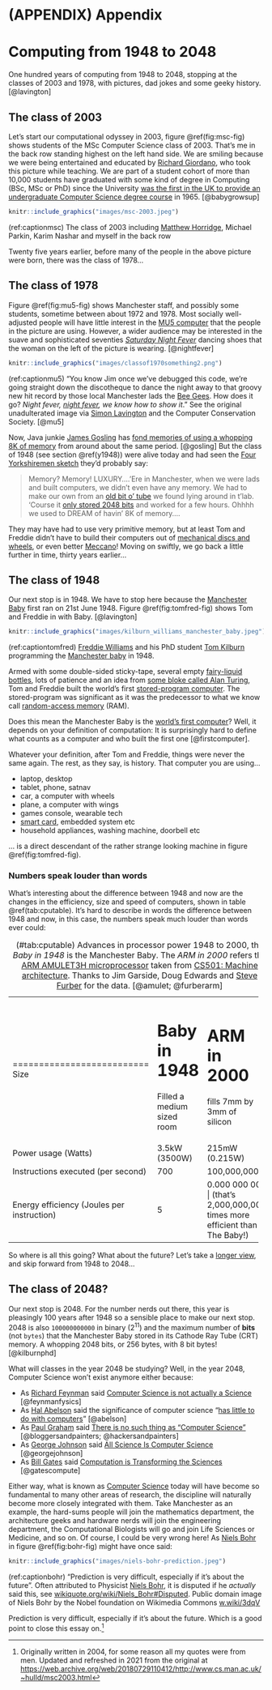 # (APPENDIX) Appendix {-}

# Computing from 1948 to 2048 {#mastersofscience}

One hundred years of computing from 1948 to 2048, stopping at the classes of 2003 and 1978, with pictures, dad jokes and some geeky history. [@lavington]

## The class of 2003 {#y2003}  

Let's start our computational odyssey in 2003, figure \@ref(fig:msc-fig) shows students of the MSc Computer Science class of 2003. That's me in the back row standing highest on the left hand side. We are smiling because we were being entertained and educated by [Richard Giordano](https://www.southampton.ac.uk/healthsciences/about/staff/richard_giordano.page), who took this picture while teaching. We are part of a student cohort of more than 10,000 students have graduated with some kind of degree in Computing (BSc, MSc or PhD) since the University [was the first in the UK to provide an undergraduate Computer Science degree course](http://www.bbc.co.uk/manchester/content/articles/2005/11/07/baby_computer_40_interview_feature.shtml) in 1965. [@babygrowsup]

```r
knitr::include_graphics("images/msc-2003.jpeg")
```
(ref:captionmsc) The class of 2003 including [Matthew Horridge](https://web.stanford.edu/~horridge/), Michael Parkin, Karim Nashar and myself in the back row

Twenty five years earlier, before many of the people in the above picture were born, there was the class of 1978...

## The class of 1978 {#y1978}

Figure \@ref(fig:mu5-fig) shows Manchester staff, and possibly some students, sometime between about 1972 and 1978. Most socially well-adjusted people will have little interest in the [MU5 computer](https://en.wikipedia.org/wiki/Manchester_computers#MU5) that the people in the picture are using. However, a wider audience may be interested in the suave and sophisticated seventies *[Saturday Night Fever](https://en.wikipedia.org/wiki/Saturday_Night_Fever)* dancing shoes that the woman on the left of the picture is wearing. [@nightfever]

```r
knitr::include_graphics("images/classof1970something2.png")
```
(ref:captionmu5) “You know Jim once we've debugged this code, we're going straight down the discotheque to dance the night away to that groovy new hit record by those local Manchester lads the [Bee Gees](https://en.wikipedia.org/wiki/Bee_Gees). How does it go? *Night fever, [night fever](https://en.wikipedia.org/wiki/Night_Fever), we know how to show it*.” See the original unadulterated image via [Simon Lavington](http://www.computinghistory.org.uk/det/3638/Simon-Lavington/) and the Computer Conservation Society. [@mu5]

Now, Java junkie [James Gosling](https://en.wikipedia.org/wiki/James_Gosling) has [fond memories of using a whopping 8K of memory](http://web.archive.org/web/20041010131526/http://today.java.net/jag/page6.html#51) from around about the same period. [@gosling] But the class of 1948 (see section \@ref(y1948)) were alive today and had seen the [Four Yorkshiremen sketch](https://en.wikipedia.org/wiki/Four_Yorkshiremen_sketch) they'd probably say:

> Memory? Memory! LUXURY....'Ere in Manchester, when we were lads and built computers, we didn't even
> have any memory. We had to make our own from an [old bit o' tube](https://en.wikipedia.org/wiki/Williams_tube) we found lying around in t'lab.
> 'Course it [only stored 2048 bits](http://curation.cs.manchester.ac.uk/computer50/www.computer50.org/mark1/ip-mm1.crt2048.html) and worked for a few hours. Ohhhh we used to DREAM of havin' 8K of
> memory....

They may have had to use very primitive memory, but at least Tom and Freddie didn't have to build their computers out of [mechanical discs and wheels](https://www.sciencemuseum.org.uk/objects-and-stories/lovelace-turing-and-invention-computers), or even better [Meccano](https://en.wikipedia.org/wiki/Differential_analyser#Use_of_Meccano)! Moving on swiftly, we go back a little further in time, thirty years earlier...

## The class of 1948 {#y1948}
Our next stop is in 1948. We have to stop here because the [Manchester Baby](https://en.wikipedia.org/wiki/Manchester_Baby) first ran on 21st June 1948. Figure \@ref(fig:tomfred-fig) shows Tom and Freddie in with Baby. [@lavington]

```r
knitr::include_graphics("images/kilburn_williams_manchester_baby.jpeg")
```
(ref:captiontomfred) [Freddie Williams](https://en.wikipedia.org/wiki/Frederic_Calland_Williams) and his PhD student [Tom Kilburn](https://en.wikipedia.org/wiki/Tom_Kilburn) programming the [Manchester baby](https://en.wikipedia.org/wiki/Manchester_Baby) in 1948.

Armed with some double-sided sticky-tape, several empty [fairy-liquid bottles](https://en.wikipedia.org/wiki/Fairy_(brand)), lots of patience and an idea from [some bloke called Alan Turing](https://en.wikipedia.org/wiki/Alan_Turing), Tom and Freddie built the world's first [stored-program computer](https://en.wikipedia.org/wiki/Stored-program_computer). The stored-program was significant as it was the predecessor to what we know call [random-access memory](https://en.wikipedia.org/wiki/Random-access_memory) (RAM).

Does this mean the Manchester Baby is the [world's first computer](https://www.computerhope.com/issues/ch000984.htm)? Well, it depends on your definition of computation: It is surprisingly hard to define what counts as a computer and who built the first one [@firstcomputer].

Whatever your definition, after Tom and Freddie, things were never the same again. The rest, as they say, is history. That computer you are using...

* laptop, desktop
* tablet, phone, satnav
* car, a computer with wheels
* plane, a computer with wings
* games console, wearable tech
* [smart card](https://en.wikipedia.org/wiki/Smart_card), embedded system etc
* household appliances, washing machine, doorbell etc



... is a direct descendant of the rather strange looking machine in figure \@ref(fig:tomfred-fig).

### Numbers speak louder than words {#louder}

What's interesting about the difference between 1948 and now are the changes in the efficiency, size and speed of computers, shown in table  \@ref(tab:cputable). It's hard to describe in words the difference between 1948 and now, in this case, the numbers speak much louder than words ever could:

:  (\#tab:cputable) Advances in processor power 1948 to 2000, the *Baby in 1948* is the Manchester Baby. The *ARM in 2000* refers the [ARM AMULET3H microprocessor](http://apt.cs.manchester.ac.uk/ftp/pub/apt/misc/Amu3Hv10.fm5.pdf) taken from [CS501: Machine architecture](https://web.archive.org/web/20210630214331/https://studentnet.cs.manchester.ac.uk/pgt/2004/CSSyllabus.pdf). Thanks to Jim Garside, Doug Edwards and [Steve Furber](https://en.wikipedia.org/wiki/Steve_Furber) for the data. [@amulet; @furberarm]

+--------------------------+------------------------------+-----------------------------+
|                          | Baby in 1948                 | ARM in 2000                 |
+==========================+==============================+=============================+
| Size                     |  Filled a medium sized room  | fills 7mm by 3mm of silicon |
+--------------------------+------------------------------+-----------------------------+
| Power usage (Watts)      | 3.5kW (3500W)                | 215mW (0.215W)              |
+--------------------------+------------------------------+-----------------------------+
| Instructions executed    | 700                          | 100,000,000                 |
| (per second)             |                              |                             |
+--------------------------+------------------------------+-----------------------------+
| Energy efficiency        | 5                            | 0.000 000 002               |
| (Joules per instruction) |                              | (that's 2,000,000,000 times more efficient than The Baby!)|
+--------------------------+------------------------------+-----------------------------+


So where is all this going? What about the future? Let's take a [longer view](https://en.wikipedia.org/wiki/Long_Now_Foundation), and skip forward from 1948 to 2048...

## The class of 2048? {#y2048}
Our next stop is 2048. For the number nerds out there, this year is pleasingly 100 years after 1948 so a sensible place to make our next stop. 2048 is also `100000000000` in binary (2^11^) and the maximum number of **bits** (not `bytes`) that the Manchester Baby stored in its Cathode Ray Tube (CRT) memory. A whopping 2048 bits, or 256 bytes, with 8 bit bytes! [@kilburnphd]

What will classes in the year 2048 be studying? Well, in the year 2048, Computer Science won't exist anymore either because:

* As [Richard Feynman](https://en.wikipedia.org/wiki/Richard_Feynman) said [Computer Science is not actually a Science](https://www.flickr.com/photos/dullhunk/51956613478/) [@feynmanfysics]
* As [Hal Abelson](https://en.wikipedia.org/wiki/Hal_Abelson) said the significance of computer science “[has little to do with computers](https://mitpress.mit.edu/sites/default/files/sicp/full-text/book/book-Z-H-7.html)” [@abelson]
* As [Paul Graham](https://en.wikipedia.org/wiki/Paul_Graham_(programmer)) said [There is no such thing as “Computer Science”](http://www.paulgraham.com/hp.html) [@bloggersandpainters; @hackersandpainters]
* As [George Johnson](https://en.wikipedia.org/wiki/George_Johnson_%28writer%29) said [All Science Is Computer Science](https://www.nytimes.com/2001/03/25/weekinreview/the-world-in-silica-fertilization-all-science-is-computer-science.html) [@georgejohnson]
* As [Bill Gates](https://en.wikipedia.org/wiki/Bill_Gates) said [Computation is Transforming the Sciences](https://web.archive.org/web/20080221053710/https://www.microsoft.com/presspass/exec/billg/speeches/2005/11-15SuperComputing05.aspx) [@gatescompute]

Either way, what is known as [Computer Science](https://en.wikipedia.org/wiki/Computer_science) today will have become so fundamental to many other areas of research, the discipline will naturally become more closely integrated with them. Take Manchester as an example, the hard-sums people will join the mathematics department, the architecture geeks and hardware nerds will join the engineering department, the Computational Biologists will go and join Life Sciences or Medicine, and so on. Of course, I could be very wrong here! As [Niels Bohr](https://en.wikipedia.org/wiki/Niels_Bohr) in figure \@ref(fig:bohr-fig) might have once said:

```r
knitr::include_graphics("images/niels-bohr-prediction.jpeg")
```
(ref:captionbohr) “Prediction is very difficult, especially if it's about the future”. Often attributed to Physicist [Niels Bohr](https://en.wikipedia.org/wiki/Niels_Bohr), it is disputed if he *actually* said this, see [wikiquote.org/wiki/Niels_Bohr#Disputed](https://en.wikiquote.org/wiki/Niels_Bohr#Disputed). Public domain image of Niels Bohr by the Nobel foundation on Wikimedia Commons [w.wiki/3dqV](https://w.wiki/3dqV)

Prediction is very difficult, especially if it's about the future. Which is a good point to close this essay on.^[Originally written in 2004, for some reason all my quotes were from men. Updated and refreshed in 2021 from the original at [https://web.archive.org/web/20180729110412/http://www.cs.man.ac.uk/~hulld/msc2003.html](https://web.archive.org/web/20180729110412/http://www.cs.man.ac.uk/~hulld/msc2003.html)]
